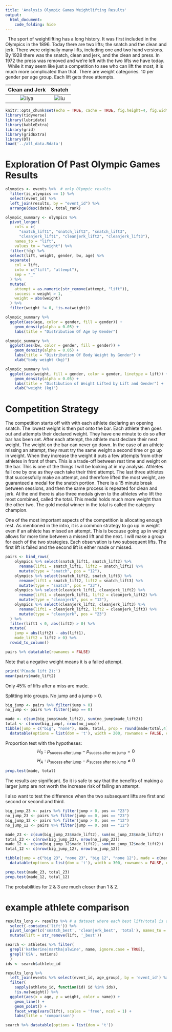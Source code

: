 ```yaml
---
title: 'Analysis Olympic Games Weightlifting Results'
output:
  html_document:
    code_folding: hide
---
```

|   The sport of weightlifting has a long history. It was first included in the Olympics in the 1896. Today there are two lifts; the snatch and the clean and jerk. There were originally many lifts, including one and two hand versions. By 1928 there was the snatch, clean and jerk, and the clean and press. In 1972 the press was removed and we're left with the two lifts we have today.  
|   While it may seem like just a competition to see who can lift the most, it is much more complicated than that. There are weight categories. 10 per gender per age group. Each lift gets three attempts. 

Clean and Jerk            |  Snatch
:-------------------------:|:-------------------------:
![ilya](./images/ilya.gif)  |  ![liu](./images/liu.gif)

```r
knitr::opts_chunk$set(echo = TRUE, cache = TRUE, fig.height=4, fig.width=10)
library(tidyverse)
library(lubridate)
library(kableExtra)
library(grid)
library(gridExtra)
library(DT)
load('../all_data.Rdata')
```

# Exploration Of Past Olympic Games Results

```r
olympics <- events %>%  # only Olympic results
  filter(is_olympics == 1) %>%
  select(event_id) %>%
  left_join(results, by = "event_id") %>%
  arrange(desc(date), total_rank)

olympic_summary <- olympics %>% 
  pivot_longer(
    cols = c(
      "snatch_lift1", "snatch_lift2", "snatch_lift3",
      "cleanjerk_lift1", "cleanjerk_lift2", "cleanjerk_lift3"),
    names_to = "lift",
    values_to = "weight") %>% 
  filter(!dq) %>% 
  select(lift, weight, gender, bw, age) %>% 
  separate(
    col = lift,
    into = c("lift", "attempt"),
    sep = "_"
  ) %>% 
  mutate(
    attempt = as.numeric(str_remove(attempt, "lift")),
    success = weight > 1,
    weight = abs(weight)
  ) %>% 
  filter(weight != 0, !is.na(weight))

olympic_summary %>% 
  ggplot(aes(age, color = gender, fill = gender)) +
    geom_density(alpha = 0.05) +
    labs(title = "Distribution Of Age by Gender")

olympic_summary %>% 
  ggplot(aes(bw, color = gender, fill = gender)) +
    geom_density(alpha = 0.05) +
    labs(title = "Distribution Of Body Weight by Gender") +
    xlab("body weight (kg)")

olympic_summary %>%
  ggplot(aes(weight, fill = gender, color = gender, linetype = lift)) +
    geom_density(alpha = 0.05) +
    labs(title = "Distibution of Weight Lifted by Lift and Gender") +
    xlab("weight (kg)")

```



# Competition Strategy

The competition starts off with with each athlete declaring an opening snatch. The lowest weight is then put onto the bar. Each athlete then goes out and attempts their declared weight. They have one minute to do so after bar has been set. After each attempt, the athlete must declare their next weight. The weight on the bar can never go down. In the case of an athlete missing an attempt, they must try the same weight a second time or go up in weight. When they increase the weight it puts a few attempts from other athletes in front of them. This is a trade-off between rest time and weight on the bar. This is one of the things I will be looking at in my analysis. Athletes fall one by one as they each take their third attempt. The last three athletes that successfully make an attempt, and therefore lifted the most weight, are guaranteed a medal for the snatch portion. There is a 15 minute break between sessions, and then the same process is repeated for clean and jerk. At the end there is also three medals given to the athletes who lift the most combined, called the total. This medal holds much more weight than the other two. The gold medal winner in the total is called the category champion.

One of the most important aspects of the competition is allocating enough rest. As mentioned in the intro, it is a common strategy to go up in weight even if an athlete has missed an attempt. This is because going up in weight allows for more time between a missed lift and the next. I will make a group for each of the two strategies. Each observation is two subsequent lifts. The first lift is failed and the second lift is either made or missed.

```r
pairs <- bind_rows(
    olympics %>% select(snatch_lift1, snatch_lift2) %>%
      rename(lift1 = snatch_lift1, lift2 = snatch_lift2) %>% 
      mutate(type = "snatch", pos = "12"),
    olympics %>% select(snatch_lift2, snatch_lift3) %>%
      rename(lift1 = snatch_lift2, lift2 = snatch_lift3) %>% 
      mutate(type = "snatch", pos = "23"),
    olympics %>% select(cleanjerk_lift1, cleanjerk_lift2) %>%
      rename(lift1 = cleanjerk_lift1, lift2 = cleanjerk_lift2) %>% 
      mutate(type = "cleanjerk", pos = "12"),
    olympics %>% select(cleanjerk_lift2, cleanjerk_lift3) %>%
      rename(lift1 = cleanjerk_lift2, lift2 = cleanjerk_lift3) %>% 
      mutate(type = "cleanjerk", pos = "23")
  ) %>% 
  filter(lift1 < 0, abs(lift2) > 0) %>% 
  mutate(
    jump = abs(lift2) - abs(lift1),
    made_lift2 = lift2 > 0) %>% 
  rowid_to_column()

pairs %>% datatable(rownames = FALSE)
```

Note that a negative weight means it is a failed attempt.

```r
print('P(made lift 2):')
mean(pairs$made_lift2)
```
Only 45% of lifts after a miss are made.

Splitting into groups. No jump and a jump > 0.

```r
big_jump <- pairs %>% filter(jump > 0)
no_jump <- pairs %>% filter(jump == 0)

made <- c(sum(big_jump$made_lift2), sum(no_jump$made_lift2))
total <- c(nrow(big_jump), nrow(no_jump))
tibble(jump = c("big", "none"), made, total, prop = round(made/total,4)) %>%
  datatable(options = list(dom = 't'), width = 200, rownames = FALSE, class = 'cell-border stripe')
```

Proportion test with the hypotheses:
$$H_0:p_{\text{sucess after jump}}-p_{\text{sucess after no jump}}=0$$
$$H_A:p_{\text{sucess after jump}}-p_{\text{sucess after no jump}}\ne0$$

```r
prop.test(made, total)
```

The results are significant. So it is safe to say that the benefits of making a larger jump are not worth the increase risk of failing an attempt. 

I also want to test the difference when the two subsequent lifts are first and second or second and third.

```r
big_jump_23 <- pairs %>% filter(jump > 0, pos == "23")
no_jump_23 <- pairs %>% filter(jump == 0, pos == "23")
big_jump_12 <- pairs %>% filter(jump > 0, pos == "12")
no_jump_12 <- pairs %>% filter(jump == 0, pos == "12")

made_23 <- c(sum(big_jump_23$made_lift2), sum(no_jump_23$made_lift2))
total_23 <- c(nrow(big_jump_23), nrow(no_jump_23))
made_12 <- c(sum(big_jump_12$made_lift2), sum(no_jump_12$made_lift2))
total_12 <- c(nrow(big_jump_12), nrow(no_jump_12))

tibble(jump = c("big 23", "none 23", "big 12", "none 12"), made = c(made_23, made_12), total = c(total_23, total_12), prop = round(c(made_23/total_23, made_12/total_12), 4)) %>%
  datatable(options = list(dom = 't'), width = 300, rownames = FALSE, class = 'cell-border stripe')

prop.test(made_23, total_23)
prop.test(made_12, total_12)
```

The probabilities for 2 & 3 are much closer than 1 & 2. 



# example athlete comparison
```r
results_long <- results %>% # a dataset where each best lift/total is another line
  select(-contains('lift')) %>% 
  pivot_longer(c('snatch_best', 'cleanjerk_best', 'total'), names_to = 'lift', values_to = 'weight') %>% 
  mutate(lift = str_remove(lift, '_best'))

search <- athletes %>% filter(
  grepl('katherine|martha|alwine', name, ignore.case = TRUE),
  grepl('USA', nations)
  )
ids <- search$athlete_id

results_long %>%
  left_join(events %>% select(event_id, age_group), by = 'event_id') %>%
  filter(
    sapply(athlete_id, function(id) id %in% ids),
    !is.na(weight)) %>% 
  ggplot(aes(x = age, y = weight, color = name)) +
    geom_line() +
    geom_point() +
    facet_wrap(vars(lift), scales = 'free', ncol = 1) +
    labs(title = 'comparison')
```

```r
search %>% datatable(options = list(dom = 't'))
```

